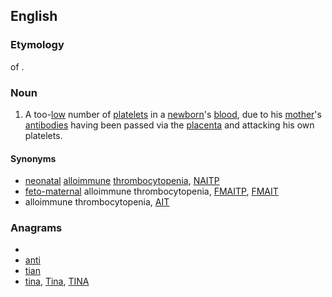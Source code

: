 {{wikipedia|neonatal alloimmune thrombocytopenia}}
{{also|nait|näit|naît}}
==English==

===Etymology===
{{abbreviation|English}} of {{term||[[neonatal]] [[alloimmune]] [[thrombocytopenia]]}}.

===Noun===
{{en-noun|-}}

# {{pathology}} A too-[[low]] number of [[platelets]] in a [[newborn]]'s [[blood]], due to his [[mother]]'s [[antibody|antibodies]] having been passed via the [[placenta]] and attacking his own platelets.

====Synonyms====
* [[neonatal]] [[alloimmune]] [[thrombocytopenia]], [[NAITP]]
* [[feto-maternal]] alloimmune thrombocytopenia, [[FMAITP]], [[FMAIT]]
* alloimmune thrombocytopenia, [[AIT]]

===Anagrams===
* {{alphagram|[[ain't#English|ain't]]}} 
* [[anti#English|anti]]
* [[tian#English|tian]]
* [[tina#English|tina]], [[Tina#English|Tina]], [[TINA#English|TINA]]